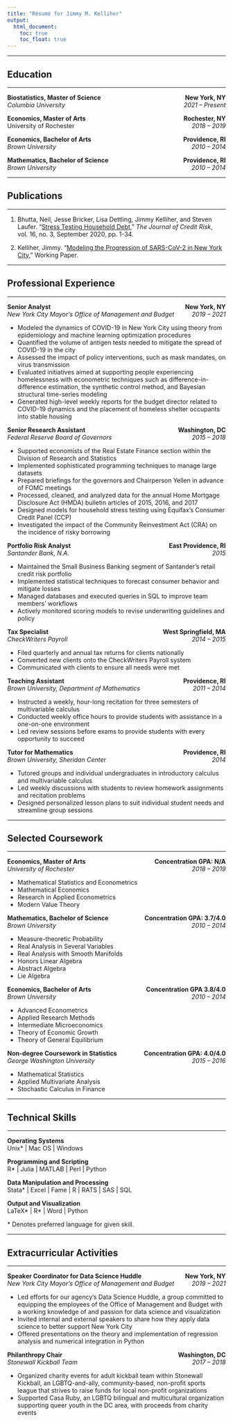 ```yaml
---
title: "Résumé for Jimmy M. Kelliher"
output: 
  html_document:
    toc: true
    toc_float: true
---
```


***
## Education
***

__Biostatistics, Master of Science__ [__New York, NY__]{style="float:right"}\
_Columbia University_ [_2021 – Present_]{style="float:right"}

__Economics, Master of Arts__ [__Rochester, NY__]{style="float:right"}\
University of Rochester [_2018 – 2019_]{style="float:right"}

__Economics, Bachelor of Arts__ [__Providence, RI__]{style="float:right"}\
_Brown University_ [_2010 – 2014_]{style="float:right"}

__Mathematics, Bachelor of Science__ [__Providence, RI__]{style="float:right"}\
_Brown University_ [_2010 – 2014_]{style="float:right"}

***
## Publications
***

1) Bhutta, Neil, Jesse Bricker, Lisa Dettling, Jimmy Kelliher, and Steven Laufer. "[Stress Testing Household Debt](documents/JamesKelliherPublishedPaperOnStressTestingHouseholdDebt.pdf)," _The Journal of Credit Risk_, vol. 16, no. 3, September 2020, pp. 1-34.

2) Kelliher, Jimmy. "[Modeling the Progression of SARS-CoV-2 in New York City](documents/JamesKelliherResearchStatement.pdf)," Working Paper.




***
## Professional Experience
***

__Senior Analyst__ [__New York, NY__]{style="float:right"}\
_New York City Mayor’s Office of Management and Budget_ [_2019 – 2021_]{style="float:right"}\

*	Modeled the dynamics of COVID-19 in New York City using theory from epidemiology and machine learning optimization procedures
*	Quantified the volume of antigen tests needed to mitigate the spread of COVID-19 in the city
*	Assessed the impact of policy interventions, such as mask mandates, on virus transmission
*	Evaluated initiatives aimed at supporting people experiencing homelessness with econometric techniques such as difference-in-difference estimation, the synthetic control method, and Bayesian structural time-series modeling
*	Generated high-level weekly reports for the budget director related to COVID-19 dynamics and the placement of homeless shelter occupants into stable housing

__Senior Research Assistant__ [__Washington, DC__]{style="float:right"}\
_Federal Reserve Board of Governors_ [_2015 – 2018_]{style="float:right"}\

* Supported economists of the Real Estate Finance section within the Division of Research and Statistics
* Implemented sophisticated programming techniques to manage large datasets
* Prepared briefings for the governors and Chairperson Yellen in advance of FOMC meetings
* Processed, cleaned, and analyzed data for the annual Home Mortgage Disclosure Act (HMDA) bulletin articles of 2015,  2016,  and 2017 
* Designed models for household stress testing using Equifax’s Consumer Credit Panel (CCP)
* Investigated the impact of the Community Reinvestment Act (CRA) on the incidence of risky borrowing

__Portfolio Risk Analyst__ [__East Providence, RI__]{style="float:right"}\
_Santander Bank, N.A._ [_2015_]{style="float:right"}\

*	Maintained the Small Business Banking segment of Santander's retail credit risk portfolio
*	Implemented statistical techniques to forecast consumer behavior and mitigate losses
*	Managed databases and executed queries in SQL to improve team members’ workflows
*	Actively monitored scoring models to revise underwriting guidelines and policy

__Tax Specialist__ [__West Springfield, MA__]{style="float:right"}\
_CheckWriters Payroll_ [_2014 – 2015_]{style="float:right"}\

*	Filed quarterly and annual tax returns for clients nationally
*	Converted new clients onto the CheckWriters Payroll system
*	Communicated with clients to ensure all needs were met

__Teaching Assistant__ [__Providence, RI__]{style="float:right"}\
_Brown University, Department of Mathematics_ [_2011 – 2014_]{style="float:right"}\

* Instructed a weekly, hour-long recitation for three semesters of multivariable calculus
* Conducted weekly office hours to provide students with assistance in a one-on-one environment
* Led review sessions before exams to provide students with every opportunity to succeed

__Tutor for Mathematics__ [__Providence, RI__]{style="float:right"}\
_Brown University, Sheridan Center_ [_2014_]{style="float:right"}\

* Tutored groups and individual undergraduates in introductory calculus and multivariable calculus
*	Led weekly discussions with students to review homework assignments and recitation problems
*	Designed personalized lesson plans to suit individual student needs and streamline group sessions

***
## Selected Coursework
***

__Economics, Master of Arts__	[__Concentration GPA: N/A__]{style="float:right"}\
_University of Rochester_ [_2018 – 2019_]{style="float:right"}\

*	Mathematical Statistics and Econometrics
*	Mathematical Economics
*	Research in Applied Econometrics
*	Modern Value Theory 

__Mathematics, Bachelor of Science__ [__Concentration GPA: 3.7/4.0__]{style="float:right"}\
_Brown University_ [_2010 – 2014_]{style="float:right"}\	

*	Measure-theoretic Probability
*	Real Analysis in Several Variables
*	Real Analysis with Smooth Manifolds
*	Honors Linear Algebra
*	Abstract Algebra
*	Lie Algebra

__Economics, Bachelor of Arts__	[__Concentration GPA 3.8/4.0__]{style="float:right"}\
_Brown University_ [_2010 – 2014_]{style="float:right"}\

*	Advanced Econometrics
*	Applied Research Methods
*	Intermediate Microeconomics
*	Theory of Economic Growth
*	Theory of General Equilibrium

__Non-degree Coursework in Statistics__ [__Concentration GPA: 4.0/4.0__]{style="float:right"}\
_George Washington University_ [_2015 – 2016_]{style="float:right"}\

*	Mathematical Statistics
*	Applied Multivariate Analysis 
*	Stochastic Calculus in Finance

***
## Technical Skills
***

__Operating Systems__\
Unix* | Mac OS | Windows

__Programming and Scripting__\
R* | Julia | MATLAB | Perl | Python

__Data Manipulation and Processing__\
Stata* | Excel | Fame | R | RATS | SAS | SQL

__Output and Visualization__\
LaTeX* | R* | Word | Python

\* Denotes preferred language for given skill.

***
## Extracurricular Activities
***

__Speaker Coordinator for Data Science Huddle__	[__New York, NY__]{style="float:right"}\
_New York City Mayor’s Office of Management and Budget_ [_2019 – 2021_]{style="float:right"}\

*	Led efforts for our agency’s Data Science Huddle, a group committed to equipping the employees of the Office of Management and Budget with a working knowledge of and passion for data science and visualization
*	Invited internal and external speakers to share how they apply data science to better support New York City
*	Offered presentations on the theory and implementation of regression analysis and numerical integration in Python

__Philanthropy Chair__ [__Washington, DC__]{style="float:right"}\
_Stonewall Kickball Team_ [_2017 – 2018_]{style="float:right"}\

*	Organized charity events for adult kickball team within Stonewall Kickball, an LGBTQ-and-ally, community-based, non-profit sports league that strives to raise funds for local non-profit organizations
*	Supported Casa Ruby, an LGBTQ bilingual and multicultural organization supporting queer youth in the DC area, with proceeds from charity events
